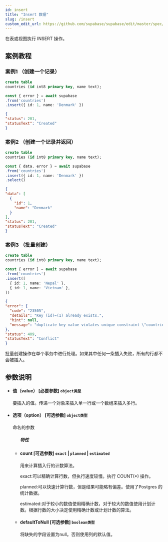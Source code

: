 ```yaml
---
id: insert
title: "Insert 数据"
slug: /insert
custom_edit_url: https://github.com/supabase/supabase/edit/master/spec/supabase_js_v2.yml
---
```


在表或视图执行 INSERT 操作。



## 案例教程

### 案例1 （创建一个记录）

<Tabs scrollable size="small" type="underlined" defaultActiveId="demo1">

<TabPanel id="demo1" label="建表">

  ```sql
create table
  countries (id int8 primary key, name text);
  ```

</TabPanel>

<TabPanel id="demo2" label="使用方法">

  ```ts
const { error } = await supabase
  .from('countries')
  .insert({ id: 1, name: 'Denmark' })
  ```

</TabPanel>
<TabPanel id="demo3" label="返回结果">

  ```json
{
  "status": 201,
  "statusText": "Created"
}
  ```
</TabPanel>
</Tabs>



### 案例2 （创建一个记录并返回）

<Tabs scrollable size="small" type="underlined" defaultActiveId="demo1">

<TabPanel id="demo1" label="建表">

  ```sql
create table
  countries (id int8 primary key, name text);

  ```

</TabPanel>

<TabPanel id="demo2" label="使用方法">

  ```ts
const { data, error } = await supabase
  .from('countries')
  .insert({ id: 1, name: 'Denmark' })
  .select()
  ```

</TabPanel>
<TabPanel id="demo3" label="返回结果">

  ```json
{
  "data": [
    {
      "id": 1,
      "name": "Denmark"
    }
  ],
  "status": 201,
  "statusText": "Created"
}
  ```
</TabPanel>
</Tabs>


### 案例3 （批量创建）

<Tabs scrollable size="small" type="underlined" defaultActiveId="demo1">

<TabPanel id="demo1" label="建表">

  ```sql
create table
  countries (id int8 primary key, name text);
  ```

</TabPanel>

<TabPanel id="demo2" label="使用方法">

  ```ts
const { error } = await supabase
  .from('countries')
  .insert([
    { id: 1, name: 'Nepal' },
    { id: 1, name: 'Vietnam' },
  ])
  ```

</TabPanel>
<TabPanel id="demo3" label="返回结果">

  ```json
{
  "error": {
    "code": "23505",
    "details": "Key (id)=(1) already exists.",
    "hint": null,
    "message": "duplicate key value violates unique constraint \"countries_pkey\""
  },
  "status": 409,
  "statusText": "Conflict"
}
  ```

</TabPanel>

<TabPanel id="demo4" label="注意事项">

批量创建操作在单个事务中进行处理。如果其中任何一条插入失败，所有的行都不会被插入。
  
</TabPanel>
</Tabs>



## 参数说明


<ul className="method-list-group">
  
<li className="method-list-item">
  <h4 className="method-list-item-label">
    <span className="method-list-item-label-name">
      值（value）
    </span>
    <span className="method-list-item-label-badge required">
      [必要参数]
    </span>
    <span className="method-list-item-validation">
      <code>object类型</code>
    </span>
  </h4>
  <div class="method-list-item-description">

要插入的值。传递一个对象来插入单一行或一个数组来插入多行。

  </div>

</li>


<li className="method-list-item">
  <h4 className="method-list-item-label">
    <span className="method-list-item-label-name">
      选项（option）
    </span>
    <span className="method-list-item-label-badge required">
      [可选参数]
    </span>
    <span className="method-list-item-validation">
      <code>object类型</code>
    </span>
  </h4>
  <div class="method-list-item-description">

命名的参数

  </div>
  
<ul className="method-list-group">
  <h5 class="method-list-title method-list-title-isChild expanded">特性</h5>

<li className="method-list-item">
  <h4 className="method-list-item-label">
    <span className="method-list-item-label-name">
      count
    </span>
    <span className="method-list-item-label-badge false">
      [可选参数]
    </span>
    <span className="method-list-item-validation">
      <code>exact</code> | <code>planned</code> | <code>estimated</code>
    </span>
  </h4>
  <div class="method-list-item-description">

用来计算插入行的计数算法。

exact:可以精确计算行数，但执行速度较慢。执行 COUNT(*) 操作。

planned:可以快速计算行数，但是结果可能略有偏差。使用了Postgres
的统计数据。

estimated:对于较小的数值使用精确计数，对于较大的数值使用计划计数。根据行数的大小决定使用精确计数或计划计数的算法。

  </div>
  
</li>


<li className="method-list-item">
  <h4 className="method-list-item-label">
    <span className="method-list-item-label-name">
      defaultToNull
    </span>
    <span className="method-list-item-label-badge false">
      [可选参数]
    </span>
    <span className="method-list-item-validation">
      <code>boolean类型</code>
    </span>
  </h4>
  <div class="method-list-item-description">

将缺失的字段设置为null。否则使用列的默认值。

  </div>
  
</li>



</ul>

</li>

</ul>















